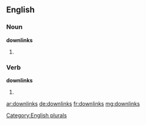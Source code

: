 ==English==

===Noun===
'''downlinks'''

# {{plural of|downlink}}

===Verb===
'''downlinks'''

# {{third-person singular of|downlink}}

[[Category:English plurals]]

[[ar:downlinks]]
[[de:downlinks]]
[[fr:downlinks]]
[[mg:downlinks]]